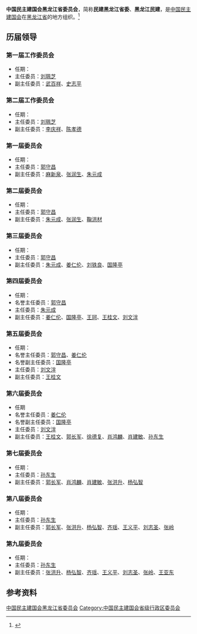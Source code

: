 {{Infobox PRCG
|机构名称 = 中国民主建国会黑龙江省委员会
|标志1    =
|格言1    =
|届数     = 
|任期始   = 
|任期终   =
|职位1    = 主任委员
|人员1    = 
|职位2    = 副主任委员
|人员2    =
|人数2    =
|职位3    =
|人员3    =
|组织法规 = 中国民主建国会章程
|上级机构 = [[中国民主建国会中央委员会|中国民主建国会中央委员会]]
|机构类型 = [[民主党派|民主党派]][[中国一级行政区|省级行政区]][[委员会|委员会]]
|行政级别 = 正厅级
|场所1    = 
|地址1    = 哈尔滨市香坊区中山路99号1210室 
|电话1    = 0451－85992042
|官网1    = {{url|http://www.hljmj.gov.cn/}}
}}
'''中国民主建国会黑龙江省委员会'''，简称'''民建黑龙江省委'''、'''黑龙江民建'''，是[[中国民主建国会|中国民主建国会]]在[[黑龙江省|黑龙江省]]的地方组织。<ref>{{Cite web|title=中国民主建国会章程（二○一二年十二月十九日中国民主建国会第十次全国代表大会通过）|url=http://www.cndca.org.cn/mjzy/mjgk/mjzc/905762/index.html|accessdate=2020-09-02|work=民建中央|archiveurl=https://web.archive.org/web/20160915074236/http://www.cndca.org.cn/mjzy/mjgk/mjzc/905762/index.html|archivedate=2016-09-15|dead-url=no}}</ref>

== 历届领导 ==
=== 第一届工作委员会 ===
* 任期：
* 主任委员：[[刘珮芝|刘珮芝]]
* 副主任委员：[[武百祥|武百祥]]、[[史志平|史志平]]

=== 第二届工作委员会 ===
* 任期：
* 主任委员：[[刘珮芝|刘珮芝]]
* 副主任委员：[[李庆祥|李庆祥]]、[[陈孝德|陈孝德]]

=== 第一届委员会 ===
* 任期：
* 主任委员：[[郭守昌|郭守昌]]
* 副主任委员：[[麻新泉|麻新泉]]、[[张润生|张润生]]、[[朱元成|朱元成]]

=== 第二届委员会 ===
* 任期：
* 主任委员：[[郭守昌|郭守昌]]
* 副主任委员：[[朱元成|朱元成]]、[[张润生|张润生]]、[[鞠洪材|鞠洪材]]

=== 第三届委员会 ===
* 任期：
* 主任委员：[[郭守昌|郭守昌]]
* 副主任委员：[[朱元成|朱元成]]、[[姜仁伦|姜仁伦]]、[[刘铁良|刘铁良]]、[[国隆亭|国隆亭]]

=== 第四届委员会 ===
* 任期：
* 名誉主任委员：[[郭守昌|郭守昌]]
* 主任委员：[[朱元成|朱元成]]
* 副主任委员：[[姜仁伦|姜仁伦]]、[[国隆亭|国隆亭]]、[[王珂|王珂]]、[[王桂文|王桂文]]、[[刘文泮|刘文泮]]

=== 第五届委员会 ===
* 任期：
* 名誉主任委员：[[郭守昌|郭守昌]]、[[姜仁伦|姜仁伦]]
* 名誉副主任委员：[[国隆亭|国隆亭]]
* 主任委员：[[刘文泮|刘文泮]]
* 副主任委员：[[王桂文|王桂文]]

=== 第六届委员会 ===
* 任期
* 名誉主任委员：[[姜仁伦|姜仁伦]]
* 名誉副主任委员：[[国隆亭|国隆亭]]
* 主任委员：[[刘文泮|刘文泮]]
* 副主任委员：[[王桂文|王桂文]]、[[郭长军|郭长军]]、[[徐德复|徐德复]]、[[肖鸿麟|肖鸿麟]]、[[肖建敏|肖建敏]]、[[孙东生|孙东生]]

=== 第七届委员会 ===
* 任期：
* 主任委员：[[孙东生|孙东生]]
* 副主任委员：[[郭长军|郭长军]]、[[肖鸿麟|肖鸿麟]]、[[肖建敏|肖建敏]]、[[张洪升|张洪升]]、[[杨弘智|杨弘智]]

=== 第八届委员会 ===
* 任期：
* 主任委员：[[孙东生|孙东生]]
* 副主任委员：[[郭长军|郭长军]]、[[张洪升|张洪升]]、[[杨弘智|杨弘智]]、[[齐瑶|齐瑶]]、[[王义平|王义平]]、[[刘志圣|刘志圣]]、[[张岭|张岭]]

=== 第九届委员会 ===
* 任期：
* 主任委员：[[孙东生|孙东生]]
* 副主任委员：[[张洪升|张洪升]]、[[杨弘智|杨弘智]]、[[齐瑶|齐瑶]]、[[王义平|王义平]]、[[刘志圣|刘志圣]]、[[张岭|张岭]]、[[王亚东|王亚东]]

== 参考资料 ==
{{reflist}}

{{中华人民共和国各省级行政区|委员会|中国民主建国会|仅内地=yes}}

{{Authority control}}
[[Category:中国民主建国会黑龙江省委员会|]]
[[Category:中国民主建国会省级行政区委员会|Category:中国民主建国会省级行政区委员会]]
